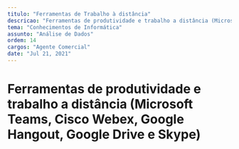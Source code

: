 ```yaml
---
titulo: "Ferramentas de Trabalho à distância"
descricao: "Ferramentas de produtividade e trabalho a distância (Microsoft Teams, Cisco Webex, Google Hangout, Google Drive e Skype)"
tema: "Conhecimentos de Informática"
assunto: "Análise de Dados"
ordem: 14
cargos: "Agente Comercial"
date: "Jul 21, 2021"
---
```


# Ferramentas de produtividade e trabalho a distância (Microsoft Teams, Cisco Webex, Google Hangout, Google Drive e Skype)